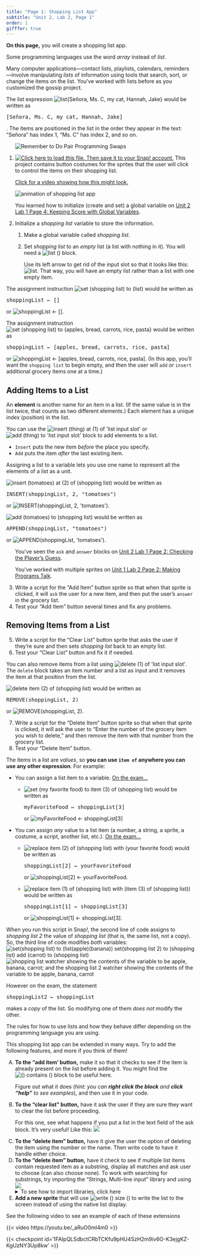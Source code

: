 ```yaml
---
title: "Page 1: Shopping List App"
subtitle: "Unit 2, Lab 2, Page 1"
order: 1
gifffer: true
---
```


::: learn

**On this page,** you will create a shopping list app.

:::

::: sidenoteBig
Some programming languages use the word <em>array</em> instead of <em>list</em>.
:::

Many computer applications---contact lists, playlists, calendars, reminders---involve manipulating <em>lists</em> of information using tools that search, sort, or change the items on the list. You've worked with lists before as you customized the gossip project.<br />

::: examFullWidth


::: pseudop
The list expression <img src="/img/1-introduction/list-from-who.png" title="list{Señora, Ms. C, my cat, Hannah, Jake}" alt="list{Señora, Ms. C, my cat, Hannah, Jake}" class="inline"/> would be written as

```{=html}
<pre class="inline">[Señora, Ms. C, my cat, Hannah, Jake]</pre>
```
. The items are positioned in the list in the order they appear in the text: "Señora" has index 1, "Ms. C" has index 2, and so on.
:::
:::

::: {#first .forYouToDo}

<ol>

<img src="/img/icons/pair-programming-swap-reminder.png" title="Remember to Do Pair Programming Swaps" alt="Remember to Do Pair Programming Swaps" class="float-end"/>

<li><a class="run" href="/prog/2-complexity/U2L2-ShoppingList.xml" target="_blank"><img src="/img/icons/load-save.png" title="Click here to load this file. Then save it to your Snap! account." alt="Click here to load this file. Then save it to your Snap! account." class="inline"/></a> This project contains button costumes for the sprites that the user will click to control the items on their shopping list.</li>

::: endnote
<a href="#hint-shopping-list-example" data-bs-toggle="collapse" title="Click for a video showing how the shopping list app might look.">Click for a video showing how this might look.</a>

::: {#hint-shopping-list-example .collapse}
<img alt="animation of shopping list app" class="ms-4" data-gifffer="/img/3-lists/shopping-list-project-v3.gif"/>
:::
:::

::: sidenoteBig
You learned how to initialize (create and set) a global variable on <a href="/unit-2/lab-1/4-keeping-score.html" title="Unit 2 Lab 1 Page 4: Keeping Score with Global Variables">Unit 2 Lab 1 Page 4: Keeping Score with Global Variables</a>.
:::

<li>



Initialize a <var>shopping list</var> variable to store the information.

<ol>

<li>Make a global variable called <var>shopping list</var>.</li>

<li>

Set <var>shopping list</var> to an <em>empty</em> list (a list with nothing in it). You will need a <img src="/img/blocks/list-full-size.png" title="list ()" alt="list ()" class="inline"/> block.

::: narrower
Use its left arrow to get rid of the input slot so that it looks like this: <img src="/img/blocks/empty-list-block.png" title="list" alt="list"/>. That way, you will have an empty list rather than a list with one empty item.
:::

</li>

</ol>

</li>

</ol>
:::

::: examFullWidth


::: pseudop
The assignment instruction <img src="/img/2-complexity/example-blank-list-assignment.png" title="set (shopping list) to (list)" alt="set (shopping list) to (list)" class="inline"/> would be written as

```{=html}
<pre class="inline">shoppingList &leftarrow; []</pre>
```
or <img src="/img/2-complexity/shoppinglist-empty-list-assignment-blocktran.png" title="shoppingList ← []" alt="shoppingList ← []"/>.
:::



::: pseudop
The assignment instruction <img src="/img/2-complexity/example-list-assignment.png" title="set (shopping list) to {apples, bread, carrots, rice, pasta}" alt="set (shopping list) to {apples, bread, carrots, rice, pasta}" class="inline"/> would be written as

```{=html}
<pre class="inline">shoppingList &leftarrow; [apples, bread, carrots, rice, pasta]</pre>
```
or <img src="/img/2-complexity/shoppinglist-full-list-assignment-blocktran.png" title="shoppingList ← [apples, bread, carrots, rice, pasta]" alt="shoppingList ← [apples, bread, carrots, rice, pasta]"/>. (In this app, you'll want the `shopping list` to begin empty, and then the user will `add` or `insert` additional grocery items one at a time.)
:::
:::

## Adding Items to a List



::: vocabBig


An **element** is another name for an item in a list. (If the same value is in the list twice, that counts as two different elements.) Each element has a unique <em>index</em> (position) in the list.
:::

You can use the <img src="/img/blocks/insert.png" title="insert (thing) at (1) of &apos;list input slot&apos;" alt="insert (thing) at (1) of &apos;list input slot&apos;" class="inline"/> or <img src="/img/blocks/add.png" title="add (thing) to &apos;list input slot&apos;" alt="add (thing) to &apos;list input slot&apos;" class="inline"/> block to add elements to a list.

<ul>

<li>`Insert` puts the new item <em>before</em> the place you specify.</li>

<li>`Add` puts the item <em>after</em> the last existing item.</li>

</ul>





Assigning a list to a variable lets you use one name to represent all the elements of a list as a unit.

::: examFullWidth


::: pseudop
<img src="/img/2-complexity/insert-tomatoes-at-2-of-shopping-list.png" title="insert (tomatoes) at (2) of (shopping list)" alt="insert (tomatoes) at (2) of (shopping list)" class="inline"/> would be written as

```{=html}
<pre class="inline">INSERT(shoppingList, 2, "tomatoes")</pre>
```
or <img src="/img/2-complexity/insert-blocktran.png" title="INSERT(shoppingList, 2, &apos;tomatoes&apos;)" alt="INSERT(shoppingList, 2, &apos;tomatoes&apos;)" class="inline"/>.
:::



::: pseudop
<img src="/img/2-complexity/add-tomatoes-to-shopping-list.png" title="add (tomatoes) to (shopping list)" alt="add (tomatoes) to (shopping list)" class="inline"/> would be written as

```{=html}
<pre class="inline">APPEND(shoppingList, "tomatoes")</pre>
```
or <img src="/img/2-complexity/add-blocktran.png" title="APPEND(shoppingList, &apos;tomatoes&apos;)" alt="APPEND(shoppingList, &apos;tomatoes&apos;)" class="inline"/>.
:::
:::

::: forYouToDo
<ol start="3">



::: sidenoteBig
You've seen the `ask` and `answer` blocks on <a href="/unit-2/lab-1/2-checking-player-guess.html" title="Unit 2 Lab 1 Page 2: Checking the Player's Guess">Unit 2 Lab 1 Page 2: Checking the Player's Guess</a>.

You've worked with multiple sprites on <a href="/unit-1/lab-2/2-gossip.html" title="Unit 1 Lab 2 Page 2: Making Programs Talk">Unit 1 Lab 2 Page 2: Making Programs Talk</a>.
:::

<li>Write a script for the "Add Item" button sprite so that when that sprite is clicked, it will `ask` the user for a new item, and then put the user's `answer` in the grocery list.</li>

<li>Test your "Add Item" button several times and fix any problems.</li>

</ol>
:::

## Removing Items from a List

::: forYouToDo
<ol start="5">

<li>Write a script for the "Clear List" button sprite that asks the user if they're sure and then sets <var>shopping list</var> back to an empty list.</li>

<li>Test your "Clear List" button and fix it if needed.</li>

</ol>
:::

You can also remove items from a list using <img src="/img/blocks/delete.png" title="delete (1) of &apos;list input slot&apos;" alt="delete (1) of &apos;list input slot&apos;" class="inline"/>. The `delete` block takes an item number and a list as input and it removes the item at that position from the list.

::: examFullWidth
::: pseudop


<img src="/img/2-complexity/delete-item-2-of-shopping-list.png" title="delete item (2) of (shopping list)" alt="delete item (2) of (shopping list)" class="inline"/> would be written as

```{=html}
<pre class="inline">REMOVE(shoppingList, 2)</pre>
```
or <img src="/img/2-complexity/remove-blocktran.png" title="REMOVE(shoppingList, 2)" alt="REMOVE(shoppingList, 2)" class="inline"/>.
:::
:::

::: forYouToDo
<ol start="7">

<li>Write a script for the "Delete Item" button sprite so that when that sprite is clicked, it will ask the user to "Enter the number of the grocery item you wish to delete," and then remove the item with that number from the grocery list.</li>

<li>Test your "Delete Item" button.</li>

</ol>
:::

::: examFullWidth
::: pseudop
The items in a list are <em>values</em>, so **you can use `item of` anywhere you can use any other expression**. For example:

<ul>



<li>

You can assign a list item to a variable. <a href="#hint-assigning-element-to-variable" data-bs-toggle="collapse" title="You can assign a list item to a variable. On the exam...">On the exam...</a>

::: {#hint-assigning-element-to-variable .collapse}
<ul>

<li>

<img src="/img/2-complexity/assigning-element-to-variable.png" title="set (my favorite food) to item (3) of (shopping list)" alt="set (my favorite food) to item (3) of (shopping list)" class="inline"/> would be written as

```{=html}
<pre class="inline">myFavoriteFood &leftarrow; shoppingList[3]</pre>
```
or <img src="/img/2-complexity/assigning-element-to-variable-blocktran.png" title="myFavoriteFood ← shoppingList[3]" alt="myFavoriteFood ← shoppingList[3]" class="inline"/>

</li>

</ul>
:::

</li>

<li>

You can assign <em>any</em> value to a list item (a number, a string, a sprite, a costume, a script, another list, etc.). <a href="#hint-assigning-anything-to-element" data-bs-toggle="collapse" title="You can assign <em>any</em> value to a list item (a number, a string, a sprite, a costume, a script, another list, etc.). On the exam...">On the exam...</a>

::: {#hint-assigning-anything-to-element .collapse}
<ul>

<li>

<img src="/img/2-complexity/assigning-variable-to-element.png" title="replace item (2) of (shopping list) with (your favorite food)" alt="replace item (2) of (shopping list) with (your favorite food)" class="inline"/> would be written as

```{=html}
<pre class="inline">shoppingList[2] &leftarrow; yourFavoriteFood</pre>
```
or <img src="/img/2-complexity/assigning-variable-to-element-blocktran.png" title="shoppingList[2] ← yourFavoriteFood" alt="shoppingList[2] ← yourFavoriteFood" class="inline"/>.

</li>

<li>

<img src="/img/2-complexity/assigning-element-to-element.png" title="replace item (1) of (shopping list) with (item (3) of (shopping list))" alt="replace item (1) of (shopping list) with (item (3) of (shopping list))" class="inline"/> would be written as

```{=html}
<pre class="inline">shoppingList[1] &leftarrow; shoppingList[3]</pre>
```
or <img src="/img/2-complexity/assigning-element-to-element-blocktran.png" title="shoppingList[1] ← shoppingList[3]" alt="shoppingList[1] ← shoppingList[3]" class="inline"/>.

</li>

</ul>
:::

</li>

</ul>
:::
:::

::: examFullWidth
When you run this script in Snap<em>!</em>, the second line of code assigns to <var>shopping list 2</var> the value of <var>shopping list</var> (that is, the same list, not a copy). So, the third line of code modifies <em>both</em> variables: <br /> <img src="/img/2-complexity/example-list-by-reference.png" title="set(shopping list) to (list(apple)(banana))
set(shopping list 2) to (shopping list)
add (carrot) to (shopping list)" alt="set(shopping list) to (list(apple)(banana))
set(shopping list 2) to (shopping list)
add (carrot) to (shopping list)" class="ms-4"/> <img src="/img/2-complexity/example-list-by-reference-stage.png" title="shopping list watcher showing the contents of the variable to be apple, banana, carrot; and the shopping list 2 watcher showing the contents of the variable to be apple, banana, carrot" alt="shopping list watcher showing the contents of the variable to be apple, banana, carrot; and the shopping list 2 watcher showing the contents of the variable to be apple, banana, carrot" class="ms-4"/><br />



::: pseudop
However on the exam, the statement

```{=html}
<pre class="inline">shoppingList2 &leftarrow; shoppingList</pre>
```
makes a <em>copy</em> of the list. So modifying one of them <em>does not</em> modify the other.
:::

The rules for how to use lists and how they behave differ depending on the programming language you are using.
:::

::: takeItFurther

This shopping list app can be extended in many ways. Try to add the following features, and more if you think of them!

<ol type="A">
<li> **To the “add item’ button,** make it so that it checks to see if the item is already present on the list before adding it. You might find the ![() contains ()](/img/blocks/contains-empty.png) block to be useful here. 

Figure out what it does (*hint: you can **right click the block** and **click "help"** to see examples*), and then use it in your code.
</li>
<li> **To the “clear list” button,** have it ask the user if they are sure they want to clear the list before proceeding. 

For this one, see what happens if you put a list in the text field of the ask block. It’s very useful! Like this: ![](/img/2-complexity/ask-choice.png)

</li>
<li>**To the “delete item” button,** have it give the user the option of deleting the item using the number or the name. Then write code to have it handle either choice. 
</li>
<li>**To the “delete item” button,** have it check to see if multiple list items contain requested item as a substring, display all matches and ask user to choose (can also choose none). To work with searching for substrings, try importing the “Strings, Multi-line input” library and using ![](/img/blocks/text%20contains.png) </br>
<details>
<summary> To see how to import libraries, click here </summary>

1. Click on the file icon on the top left ![file icon](/img/sys/button-file-menu.png).
2. Click on "Libraries..."
3. Choose the library that you want to load in.

</details>

</li>
<li>**Add a new sprite** that will use ![write () size ()](/img/blocks/write.png) to write the list to the screen instead of using the native list display.</li>
</ol>

See the following video to see an example of each of these extensions

{{< video https://youtu.be/_aRuO0mI4m0 >}}

:::

{{< checkpoint id='1FAIpQLSdbctCRbTCKfu9pHU4SzH2m9iv6O-K3ejgKZ-KgUzNY3Up8kw' >}}
